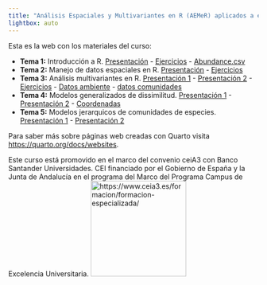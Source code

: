 ```yaml
---
title: "Análisis Espaciales y Multivariantes en R (AEMeR) aplicados a estudios de Biodiversidad"
lightbox: auto
---
```


Esta es la web con los materiales del curso:

* **Tema 1:** Introducción a R. [Presentación](AEMER-1_Intro.pdf){target="_blank"} - [Ejercicios](AEMER-1-Ejercicios.qmd){target="_blank"} - [Abundance.csv](data/Abundance.csv){target="_blank"}
* **Tema 2:** Manejo de datos espaciales en R. [Presentación](AEMER-2_Analisis_espacial.qmd){target="_blank"} - [Ejercicios](AEMER-2_Ejercicios.qmd){target="_blank"}
* **Tema 3:** Análisis multivariantes en R. [Presentación 1](AEMER-3_Analisis_multivariante.pdf){target="_blank"} - [Presentación 2](AEMER-3_Analisis_multivariante.qmd){target="_blank"} - [Ejercicios](AEMER-3_Ejercicios.qmd){target="_blank"} - [Datos ambiente](data/sciberras_ambiente.xlsx){target="_blank"} - [datos comunidades](data/sciberras_especies.xlsx){target="_blank"}
* **Tema 4:** Modelos generalizados de dissimilitud. [Presentación 1](AEMER-4_GDM.pdf){target="_blank"} - [Presentación 2](AEMER-4_GDM.qmd){target="_blank"} - [Coordenadas](data/sciberras_coords.xlsx){target="_blank"}
* **Tema 5:** Modelos jerarquicos de comunidades de especies. [Presentación 1](AEMER-5_HMSC.pdf){target="_blank"} - [Presentación 2](AEMER-5_HMSC.qmd){target="_blank"}


Para saber más sobre páginas web creadas con Quarto visita <https://quarto.org/docs/websites>.


Este curso está promovido en el marco del convenio ceiA3 con Banco Santander Universidades. CEI financiado por el Gobierno de España y la Junta de Andalucía en el programa del Marco del Programa Campus de Excelencia Universitaria. ![https://www.ceia3.es/formacion/formacion-especializada/](img/logos.png){height=2in}
